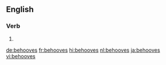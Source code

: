 ==English==

===Verb===
{{head|en|verb form}}

# {{en-third-person singular of|behoove}}

[[de:behooves]]
[[fr:behooves]]
[[hi:behooves]]
[[nl:behooves]]
[[ja:behooves]]
[[vi:behooves]]
